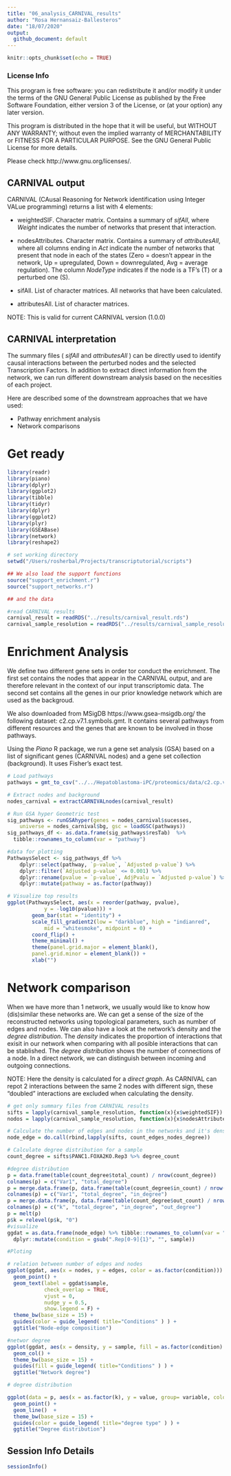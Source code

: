 ```yaml
---
title: "06_analysis_CARNIVAL_results"
author: "Rosa Hernansaiz-Ballesteros"
date: "18/07/2020"
output: 
  github_document: default
---
```


```r
knitr::opts_chunk$set(echo = TRUE)
```

### License Info

This program is free software: you can redistribute it and/or modify it under 
the terms of the GNU General Public License as published by the Free Software 
Foundation, either version 3 of the License, or (at your option) any later 
version.

This program is distributed in the hope that it will be useful, but WITHOUT ANY 
WARRANTY; without even the implied warranty of MERCHANTABILITY or FITNESS FOR 
A PARTICULAR PURPOSE. See the GNU General Public License for more details.

Please check http://www.gnu.org/licenses/.

## CARNIVAL output

CARNIVAL (CAusal Reasoning for Network identification using Integer VALue programming) 
returns a list with 4 elements: 

* weightedSIF. Character matrix. Contains a summary of _sifAll_, 
where *Weight* indicates the number of networks that present that interaction.

* nodesAttributes. Character matrix. Contains a summary of _attributesAll_, 
where all columns ending in *Act* indicate the number of networks that present that node in
each of the states (Zero = doesn't appear in the network, Up = upregulated, Down = downregulated, Avg = average regulation).
The column *NodeType* indicates if the node is a TF's (T) or a perturbed one (S).

* sifAll. List of character matrices. All networks that have been calculated.

* attributesAll. List of character matrices.

NOTE: This is valid for current CARNIVAL version (1.0.0)

## CARNIVAL interpretation

The summary files ( _sifAll_ and _attributesAll_ ) can be directly used to identify causal interactions between the 
perturbed nodes and the selected Transcription Factors. 
In addition to extract direct information from the network, 
we can run different downstream analysis based on the necesities of each project.

Here are described some of the downstream approaches that we have used:

+ Pathway enrichment analysis
+ Network comparisons

# Get ready

```r
library(readr)
library(piano)
library(dplyr)
library(ggplot2)
library(tibble)
library(tidyr)
library(dplyr)
library(ggplot2)
library(plyr)
library(GSEABase)
library(network)
library(reshape2)

# set working directory
setwd("/Users/rosherbal/Projects/transcriptutorial/scripts")

## We also load the support functions
source("support_enrichment.r")
source("support_networks.r")

## and the data

#read CARNIVAL results
carnival_result = readRDS("../results/carnival_result.rds")
carnival_sample_resolution = readRDS("../results/carnival_sample_resolution.rds")

```

# Enrichment Analysis

We define two different gene sets in order tor conduct the enrichment.
The first set contains the nodes that appear in the CARNIVAL output,
and are therefore relevant in the context of our input transcriptomic data. 
The second set contains all the genes in our prior knowledge network which are used as the backgroud.

We also downloaded from MSigDB https://www.gsea-msigdb.org/ the following dataset: c2.cp.v7.1.symbols.gmt. 
It contains several pathways from different resources and the genes that are known to be involved in those pathways.

Using the *Piano* R package, 
we run a gene set analysis (GSA) based on a list of significant genes (CARNIVAL nodes) and a gene set collection (background). 
It uses Fisher’s exact test.

```r

# Load pathways
pathways = gmt_to_csv("../../Hepatoblastoma-iPC/proteomics/data/c2.cp.v7.1.symbols.gmt")

# Extract nodes and background
nodes_carnival = extractCARNIVALnodes(carnival_result)

# Run GSA hyper Geometric test
sig_pathways <- runGSAhyper(genes = nodes_carnival$sucesses, 
    universe = nodes_carnival$bg, gsc = loadGSC(pathways))
sig_pathways_df <- as.data.frame(sig_pathways$resTab)  %>% 
  tibble::rownames_to_column(var = "pathway") 

#data for plotting
PathwaysSelect <- sig_pathways_df %>%
    dplyr::select(pathway, `p-value`, `Adjusted p-value`) %>%
    dplyr::filter(`Adjusted p-value` <= 0.001) %>%
    dplyr::rename(pvalue = `p-value`, AdjPvalu = `Adjusted p-value`) %>% 
    dplyr::mutate(pathway = as.factor(pathway))

# Visualize top results
ggplot(PathwaysSelect, aes(x = reorder(pathway, pvalue), 
            y = -log10(pvalue))) + 
        geom_bar(stat = "identity") +
        scale_fill_gradient2(low = "darkblue", high = "indianred", 
            mid = "whitesmoke", midpoint = 0) + 
        coord_flip() +
        theme_minimal() +
        theme(panel.grid.major = element_blank(), 
        panel.grid.minor = element_blank()) + 
        xlab("")

```

# Network comparison

When we have more than 1 network, we usually would like to know how (dis)similar these networks are.
We can get a sense of the size of the reconstructed networks using topological parameters, such as number of edges and nodes.
We can also have a look at the network's density and the *degree distribution*.
The *density* indicates the proportion of interactions that exisit in our network when comparing with all posible interactions that can be stablished. 
The *degree distribution* shows the number of connections of a node. 
In a direct network, we can distinguish between incoming and outgoing connections.

NOTE: Here the density is calculated for a _direct graph_.
As CARNIVAL can repot 2 interactions between the same 2 nodes with different sign, 
these "doubled" interactions are excluded when calculating the density.


```r

# get only summary files from CARNIVAL results
sifts = lapply(carnival_sample_resolution, function(x){x$weightedSIF})
nodos = lapply(carnival_sample_resolution, function(x){x$nodesAttributes})

# Calculate the number of edges and nodes in the networks and it's density
node_edge = do.call(rbind,lapply(sifts, count_edges_nodes_degree))

# Calculate degree distribution for a sample
count_degree = sifts$PANC1.FOXA2KO.Rep3 %>% degree_count

#degree distribution
p = data.frame(table(count_degree$total_count) / nrow(count_degree))
colnames(p) = c("Var1", "total_degree")
p = merge.data.frame(p, data.frame(table(count_degree$in_count) / nrow(count_degree)), all = T)
colnames(p) = c("Var1", "total_degree", "in_degree")
p = merge.data.frame(p, data.frame(table(count_degree$out_count) / nrow(count_degree)), all = T)
colnames(p) = c("k", "total_degree", "in_degree", "out_degree")
p = melt(p)
p$k = relevel(p$k, "0")
#visualize
ggdat = as.data.frame(node_edge) %>% tibble::rownames_to_column(var = "sample") %>%
  dplyr::mutate(condition = gsub(".Rep[0-9]{1}", "", sample))

#Ploting

# relation between number of edges and nodes
ggplot(ggdat, aes(x = nodes, y = edges, color = as.factor(condition))) +
  geom_point() +
  geom_text(label = ggdat$sample, 
            check_overlap = TRUE,
            vjust = 0, 
            nudge_y = 0.5,
            show.legend = F) +
  theme_bw(base_size = 15) +
  guides(color = guide_legend( title="Conditions" ) ) +
  ggtitle("Node-edge composition")

#networ degree
ggplot(ggdat, aes(x = density, y = sample, fill = as.factor(condition) )) +
  geom_col() +
  theme_bw(base_size = 15) +
  guides(fill = guide_legend( title="Conditions" ) ) +
  ggtitle("Network degree")

# degree distribution

ggplot(data = p, aes(x = as.factor(k), y = value, group= variable, color = variable)) +
  geom_point() +
  geom_line()  +
  theme_bw(base_size = 15) +
  guides(color = guide_legend( title="degree type" ) ) +
  ggtitle("Degree distribution")

```

## Session Info Details

```r
sessionInfo()
```
